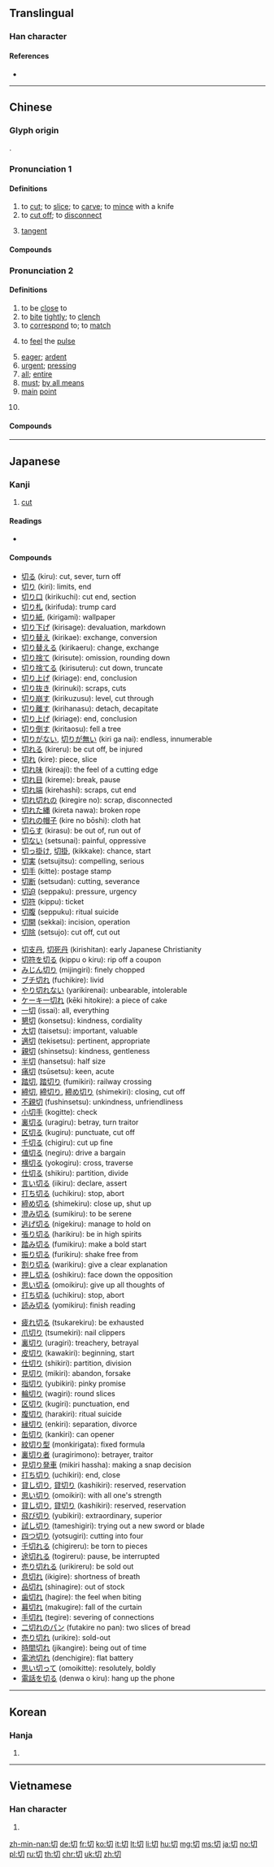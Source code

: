 {{character info/new}}
==Translingual==
{{stroke order}}

===Han character===
{{Han char|rn=18|rad=刀|as=02|sn=4|four=47720|canj=PSH|ids=⿰七刀}}

====References====
* {{Han ref|kx=0136.090|dkj=01858|dj=0307.050|hdz=10320.050|uh=5207|ud=20999|bh=A4C1|bd=42177}}

----

==Chinese==
{{zh-forms}}

===Glyph origin===
{{Han etym}}
{{Han compound|七|刀|ls=psc|c1=p|c2=s}}.

===Pronunciation 1===
{{zh-pron
|m=qiē
|c=cit3
|h=pfs=chhiet
|md=chiék/chiák
|mn=chhiat
|w=4qiq
|mc=y
|oc=y
|cat=n,v
}}

====Definitions====
{{zh-hanzi}}

# to [[cut]]; to [[slice]]; to [[carve]]; to [[mince]] with a knife
# to [[cut off]]; to [[disconnect]]
# {{lb|zh|mathematics}} [[tangent]]
#: {{zh-x|正切{qiē}|tangent}}
#: {{zh-x|餘切{qiē}|cotangent}}

====Compounds====
{{zh-der|fold=1|一刀切|互切互磋|公切線|公切面|刀切斧砍|刀切豆腐|切入|切分法|切分音|切削|切割|切口|切接法|切換|切斷|切片|切片檢查|切球|切碎|切磋|切磋琢磨|切線|切腹自殺|切除|切麵|割切|外公切線|外切多邊形|如切如磋|如砍瓜切菜一般|弦切角|橫切|熟切店|病理切片|白切肉|砍瓜切菜|縱切面|薄批細切|餘切|馬蹄刀瓢裡切菜}}

===Pronunciation 2===
{{zh-pron
|m=qiè
|c=cit3,cai3
|h=pfs=chhiet
|md=chiék
|mn=chhiat/qz,xm:chhoeh/zz:chheh/chhè
|mn_note=chhiat - literary; chhoeh/chheh - vernacular
|w=4qiq
|cat=a,v,adv,n
}}

====Definitions====
{{zh-hanzi}}

# to be [[close]] to
# to [[bite]] [[tightly]]; to [[clench]]
# to [[correspond]] to; to [[match]]
# {{lb|zh|TCM}} to [[feel]] the [[pulse]]
# [[eager]]; [[ardent]]
# [[urgent]]; [[pressing]]
# [[all]]; [[entire]]
# [[must]]; [[by all means]]
# [[main]] [[point]]
# {{lb|zh|phonetics}} {{zh-short|反切|[[fanqie]]}}

====Compounds====
{{zh-der|一切|一切從簡|一切現成|一切眾生|一切經音義|不切實際|不真切|不顧一切|仁波切|令人切齒|倍感親切|切中|切中時弊|切切|切切實實|切切私語|切勿|切口|切合|切囑|切圓|切實|切對|切峻|切己|切心|切忌|切意|切愛|切末|切當|切盼|切結|切結書|切肩|切脈|切腳|切膚|切膚之痛|切至|切莫|切要|切角|切記|切診|切諫|切責|切身|切近|切鄰|切雲|切面|切音|切韻|切題|切骨|切骨之仇|切點|切齒|切齒咬牙|切齒拊心|切齒腐心|剛切|剴切|反切|咬牙切齒|嚴切|妥切|密切|密切追隨|密密切切|峻切|律切|心切|怒目切齒|急切|恨之切骨|悲切|悲喜交切|悲悲切切|悽切|情切|情詞懇切|意切言盡|意切辭盡|慘切|憤切|懇切|拊膺切齒|操切|攘袂切齒|明義理，切世用|會文切理|望聞問切|極切瞻韓|正切|殷切|求好心切|浮聲切響|淒切|深切|清切|激切|熱切|痛切|痛切心骨|痛心切齒|目空一切|相切|真切|瞋目切齒|確切|私言切語|種切|端切|精切|緊切|義切中抱|苛切|要切|親切|診切|貼切|較切|迫切|迫切性|適切|關切|關切補詞|飢凍交切|飢寒交切}}

----

==Japanese==

===Kanji===
{{ja-kanji|grade=2|rs=刀02}}

# [[cut]]

====Readings====
* {{ja-readings
|goon=[[せち]] (sechi) {{qualifier|non-[[w:Jōyō kanji|Jōyō]] reading}}, [[さい]] (sai)
|kanon=[[せつ]] (setsu), [[せい]] (sei) {{qualifier|non-[[w:Jōyō kanji|Jōyō]] reading}}
|kun=[[きる]] ([[切る]], kiru), [[きり]] ([[切り]], kiri), [[きれる]] ([[切れる]], kireru), [[きれ]] ([[切れ]], kire)
|nanori=[[きつ]] (kitsu), [[きり]] (kiri), [[ぎり]] (giri)}}

====Compounds====
{{rel-top3|compounds containing "切"}}
* [[切る]] (kiru): cut, sever, turn off
* [[切り]] (kiri): limits, end
* [[切り口]] (kirikuchi): cut end, section
* [[切り札]] (kirifuda): trump card
* [[切り紙]], (kirigami): wallpaper
* [[切り下げ]] (kirisage): devaluation, markdown
* [[切り替え]] (kirikae): exchange, conversion
* [[切り替える]] (kirikaeru): change, exchange
* [[切り捨て]] (kirisute): omission, rounding down
* [[切り捨てる]] (kirisuteru): cut down, truncate
* [[切り上げ]] (kiriage): end, conclusion
* [[切り抜き]] (kirinuki): scraps, cuts
* [[切り崩す]] (kirikuzusu): level, cut through
* [[切り離す]] (kirihanasu): detach, decapitate
* [[切り上げ]] (kiriage): end, conclusion
* [[切り倒す]] (kiritaosu): fell a tree
* [[切りがない]], [[切りが無い]] (kiri ga nai): endless, innumerable
* [[切れる]] (kireru): be cut off, be injured
* [[切れ]] (kire): piece, slice
* [[切れ味]] (kireaji): the feel of a cutting edge
* [[切れ目]] (kireme): break, pause
* [[切れ端]] (kirehashi): scraps, cut end
* [[切れ切れの]] (kiregire no): scrap, disconnected
* [[切れた縄]] (kireta nawa): broken rope
* [[切れの帽子]] (kire no bōshi): cloth hat
* [[切らす]] (kirasu): be out of, run out of
* [[切ない]] (setsunai): painful, oppressive
* [[切っ掛け]], [[切掛]], (kikkake): chance, start
* [[切実]] (setsujitsu): compelling, serious
* [[切手]] (kitte): postage stamp
* [[切断]] (setsudan): cutting, severance
* [[切迫]] (seppaku): pressure, urgency
* [[切符]] (kippu): ticket
* [[切腹]] (seppuku): ritual suicide
* [[切開]] (sekkai): incision, operation
* [[切除]] (setsujo): cut off, cut out
{{rel-mid3}}
* [[切支丹]], [[切死丹]] (kirishitan): early Japanese Christianity
* [[切符を切る]] (kippu o kiru): rip off a coupon
* [[みじん切り]] (mijingiri): finely chopped
* [[ブチ切れ]] (fuchikire): livid
* [[やり切れない]] (yarikirenai): unbearable, intolerable
* [[ケーキ一切れ]] (kēki hitokire): a piece of cake
* [[一切]] (issai): all, everything
* [[懇切]] (konsetsu): kindness, cordiality
* [[大切]] (taisetsu): important, valuable
* [[適切]] (tekisetsu): pertinent, appropriate
* [[親切]] (shinsetsu): kindness, gentleness
* [[半切]] (hansetsu): half size
* [[痛切]] (tsūsetsu): keen, acute
* [[踏切]], [[踏切り]] (fumikiri): railway crossing
* [[締切]], [[締切り]], [[締め切り]] (shimekiri): closing, cut off
* [[不親切]] (fushinsetsu): unkindness, unfriendliness
* [[小切手]] (kogitte): check
* [[裏切る]] (uragiru): betray, turn traitor
* [[区切る]] (kugiru): punctuate, cut off
* [[千切る]] (chigiru): cut up fine
* [[値切る]] (negiru): drive a bargain
* [[横切る]] (yokogiru): cross, traverse
* [[仕切る]] (shikiru): partition, divide
* [[言い切る]] (iikiru): declare, assert
* [[打ち切る]] (uchikiru): stop, abort
* [[締め切る]] (shimekiru): close up, shut up
* [[澄み切る]] (sumikiru): to be serene
* [[逃げ切る]] (nigekiru): manage to hold on
* [[張り切る]] (harikiru): be in high spirits
* [[踏み切る]] (fumikiru): make a bold start
* [[振り切る]] (furikiru): shake free from
* [[割り切る]] (warikiru): give a clear explanation
* [[押し切る]] (oshikiru): face down the opposition
* [[思い切る]] (omoikiru): give up all thoughts of
* [[打ち切る]] (uchikiru): stop, abort
* [[読み切る]] (yomikiru): finish reading
{{rel-mid3}}
* [[疲れ切る]] (tsukarekiru): be exhausted
* [[爪切り]] (tsumekiri): nail clippers
* [[裏切り]] (uragiri): treachery, betrayal
* [[皮切り]] (kawakiri): beginning, start
* [[仕切り]] (shikiri): partition, division
* [[見切り]] (mikiri): abandon, forsake
* [[指切り]] (yubikiri): pinky promise
* [[輪切り]] (wagiri): round slices
* [[区切り]] (kugiri): punctuation, end
* [[腹切り]] (harakiri): ritual suicide
* [[縁切り]] (enkiri): separation, divorce
* [[缶切り]] (kankiri): can opener
* [[紋切り型]] (monkirigata): fixed formula
* [[裏切り者]] (uragirimono): betrayer, traitor
* [[見切り発車]] (mikiri hassha): making a snap decision
* [[打ち切り]] (uchikiri): end, close
* [[貸し切り]], [[貸切り]] (kashikiri): reserved, reservation
* [[思い切り]] (omoikiri): with all one's strength
* [[貸し切り]], [[貸切り]] (kashikiri): reserved, reservation
* [[飛び切り]] (yubikiri): extraordinary, superior
* [[試し切り]] (tameshigiri): trying out a new sword or blade
* [[四つ切り]] (yotsugiri): cutting into four
* [[千切れる]] (chigireru): be torn to pieces
* [[途切れる]] (togireru): pause, be interrupted
* [[売り切れる]] (urikireru): be sold out
* [[息切れ]] (ikigire): shortness of breath
* [[品切れ]] (shinagire): out of stock
* [[歯切れ]] (hagire): the feel when biting
* [[幕切れ]] (makugire): fall of the curtain
* [[手切れ]] (tegire): severing of connections
* [[二切れのパン]] (futakire no pan): two slices of bread
* [[売り切れ]] (urikire): sold-out
* [[時間切れ]] (jikangire): being out of time
* [[電池切れ]] (denchigire): flat battery
* [[思い切って]] (omoikitte): resolutely, boldly
* [[電話を切る]] (denwa o kiru): hang up the phone
{{rel-bottom}}

----

==Korean==

===Hanja===
{{ko-hanja|hangeul=[[절]], [[체]]|eumhun=끊을 절, 온통 체|rv=jeol, che|mr=chŏl, ch'e}}

# {{defn|lang=ko|sort=刀02}}

----

==Vietnamese==

===Han character===
{{vi-hantu|[[thiết]], [[siết]], [[thiếc]], [[thướt]]|rs=刀02}}

# {{defn|lang=vi|sort=刀02}}

[[zh-min-nan:切]]
[[de:切]]
[[fr:切]]
[[ko:切]]
[[it:切]]
[[lt:切]]
[[li:切]]
[[hu:切]]
[[mg:切]]
[[ms:切]]
[[ja:切]]
[[no:切]]
[[pl:切]]
[[ru:切]]
[[th:切]]
[[chr:切]]
[[uk:切]]
[[zh:切]]